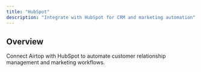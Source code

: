 ```yaml
---
title: "HubSpot"
description: "Integrate with HubSpot for CRM and marketing automation"
---
```


## Overview

Connect Airtop with HubSpot to automate customer relationship management and marketing workflows.
